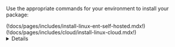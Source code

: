 Use the appropriate commands for your environment to install your package:

<Tabs dropdownView dropdownCaption="Teleport Edition">
  <TabItem label="Enterprise" scope="enterprise">
  (!docs/pages/includes/install-linux-ent-self-hosted.mdx!)
  </TabItem>
  <TabItem label="Enterprise Cloud" scope="cloud">
  (!docs/pages/includes/cloud/install-linux-cloud.mdx!)
  <Details title="Is my Teleport instance compatible with Teleport Enterprise Cloud?">

  Before installing a `teleport` binary with a version besides v(=cloud.major_version=),
  read our compatibility rules to ensure that the binary is compatible with
  Teleport Enterprise Cloud.

  (!docs/pages/includes/compatibility.mdx!)

  </Details>
  </TabItem>
</Tabs>
